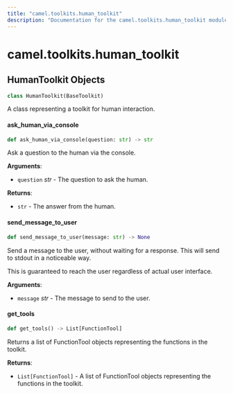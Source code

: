 ```yaml
---
title: "camel.toolkits.human_toolkit"
description: "Documentation for the camel.toolkits.human_toolkit module"
---
```


<a id="camel.toolkits.human_toolkit"></a>

# camel.toolkits.human\_toolkit

<a id="camel.toolkits.human_toolkit.HumanToolkit"></a>

## HumanToolkit Objects

```python
class HumanToolkit(BaseToolkit)
```

A class representing a toolkit for human interaction.

<a id="camel.toolkits.human_toolkit.HumanToolkit.ask_human_via_console"></a>

#### ask\_human\_via\_console

```python
def ask_human_via_console(question: str) -> str
```

Ask a question to the human via the console.

**Arguments**:

- `question` _str_ - The question to ask the human.
  

**Returns**:

- `str` - The answer from the human.

<a id="camel.toolkits.human_toolkit.HumanToolkit.send_message_to_user"></a>

#### send\_message\_to\_user

```python
def send_message_to_user(message: str) -> None
```

Send a message to the user, without waiting for
a response. This will send to stdout in a noticeable way.

This is guaranteed to reach the user regardless of
actual user interface.

**Arguments**:

- `message` _str_ - The message to send to the user.

<a id="camel.toolkits.human_toolkit.HumanToolkit.get_tools"></a>

#### get\_tools

```python
def get_tools() -> List[FunctionTool]
```

Returns a list of FunctionTool objects representing the
functions in the toolkit.

**Returns**:

- `List[FunctionTool]` - A list of FunctionTool objects
  representing the functions in the toolkit.

